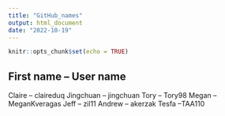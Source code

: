 ```yaml
---
title: "GitHub_names"
output: html_document
date: "2022-10-19"
---
```


```r
knitr::opts_chunk$set(echo = TRUE)
```

## First name -- User name

Claire -- claireduq
Jingchuan -- jingchuan
Tory -- Tory98
Megan -- MeganKveragas
Jeff -- zil11
Andrew -- akerzak
Tesfa --TAA110